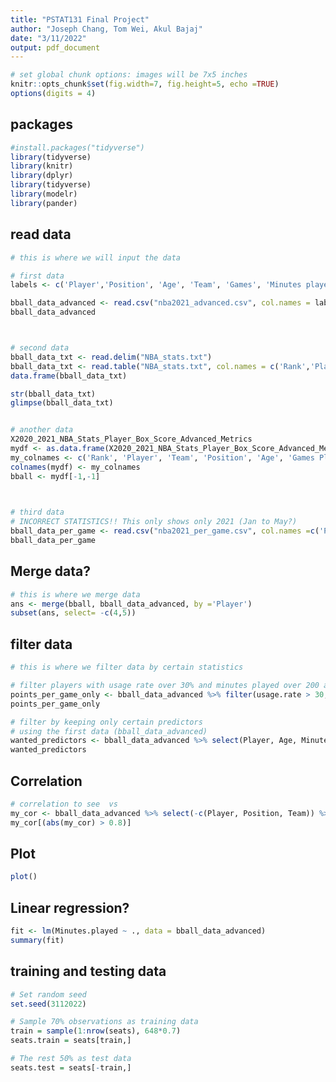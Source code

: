 ```yaml
---
title: "PSTAT131 Final Project"
author: "Joseph Chang, Tom Wei, Akul Bajaj"
date: "3/11/2022"
output: pdf_document
---
```


```r
# set global chunk options: images will be 7x5 inches
knitr::opts_chunk$set(fig.width=7, fig.height=5, echo =TRUE)
options(digits = 4)
```

## packages

```r
#install.packages("tidyverse")
library(tidyverse)
library(knitr)
library(dplyr)
library(tidyverse)
library(modelr)
library(pander)
```

## read data
```r
# this is where we will input the data 

# first data 
labels <- c('Player','Position', 'Age', 'Team', 'Games', 'Minutes played', 'Player Efficiency Rating', 'true shooting percentage', '3-point attempt rate', 'free-throw attempt rate', 'offensive rebound percentage', 'defensive rebound percentage', 'total rebound percentage', 'assist percentage', 'steal percentage', 'block percentage', 'turnover percentage', 'usage rate', 'offensive win shares', 'defensive win shares', 'win shares','win shares per 48 minutes', 'Offensive Box Plus/Minus', 'Defensive Box Plus/Minus','Box Plus/Minus','Value Over Replacement')

bball_data_advanced <- read.csv("nba2021_advanced.csv", col.names = labels, na= "XXX")
bball_data_advanced



# second data
bball_data_txt <- read.delim("NBA_stats.txt")
bball_data_txt <- read.table("NBA_stats.txt", col.names = c('Rank','Player','Position','Age','Team', 'Games','Games Started', 'Minutes Played', 'field goals', 'field goal attempted', 'field goal percentage', '3-point field goals', '3-point field goals attempted', '3-point percentage', '2-field goals', '2-point field goals attempted', '2-point percentage', 'effective field goal percentage', 'free throws', 'free throws attempted', 'free throw percentage', 'offensive rebounds', 'defensive rebounds','total rebounds', 'assists', 'steals','blocks','turnovers','fouls','Points per game'), na = "XXX")
data.frame(bball_data_txt)

str(bball_data_txt)
glimpse(bball_data_txt)


# another data
X2020_2021_NBA_Stats_Player_Box_Score_Advanced_Metrics
mydf <- as.data.frame(X2020_2021_NBA_Stats_Player_Box_Score_Advanced_Metrics)
my_colnames <- c('Rank', 'Player', 'Team', 'Position', 'Age', 'Games Played', 'MPG', 'Minutes%', 'Usage Rate' , 'Turnover rate', 'free throws attempted', 'free throw percentage', '2-point field goals attempted', '2-point percentage', '3-point field goals attempted', 'three-point percentage', 'effective shooting percentage' , 'True shooting percentage', 'PPG', 'RPG', 'Total rebound percentage', 'APG', 'Assist percentage', 'SPG' ,'BPG', 'TPG', 'Versatility Index', 'Offensive Rating' , 'Defensive rating')
colnames(mydf) <- my_colnames
bball <- mydf[-1,-1]
  


# third data
# INCORRECT STATISTICS!! This only shows only 2021 (Jan to May?)
bball_data_per_game <- read.csv("nba2021_per_game.csv", col.names =c('Player','Position', 'Age', 'Team', 'Games', 'Games Started', 'Minutes played', 'field goals', 'field goal attempted', 'field goal percentage', '3-point field goals', '3-point field goals attempted', 'three-point percentage', '2-field goals', '2-point field goals attempted', '2-point percentage', 'effective field goal percentage', 'free throws', 'free throws attempted', 'free throw percentage', 'offensive rebounds', 'defensive rebounds','total rebounds', 'assists', 'steals','blocks','turnovers' , 'fouls','points per game'), na= "XXX")
bball_data_per_game

```

## Merge data?
```r
# this is where we merge data
ans <- merge(bball, bball_data_advanced, by ='Player')
subset(ans, select= -c(4,5))

```

## filter data
```r
# this is where we filter data by certain statistics

# filter players with usage rate over 30% and minutes played over 200 along with other of their main statistics
points_per_game_only <- bball_data_advanced %>% filter(usage.rate > 30, Minutes.played > 200) %>% select(Player, Age, Minutes.played:true.shooting.percentage, usage.rate, win.shares:Value.Over.Replacement)
points_per_game_only

# filter by keeping only certain predictors
# using the first data (bball_data_advanced)
wanted_predictors <- bball_data_advanced %>% select(Player, Age, Minutes.played:true.shooting.percentage, usage.rate, win.shares:Value.Over.Replacement)
wanted_predictors
```

## Correlation
```r
# correlation to see  vs 
my_cor <- bball_data_advanced %>% select(-c(Player, Position, Team)) %>% cor() %>% round(5) 
my_cor[(abs(my_cor) > 0.8)] 
```
## Plot
```r
plot()
```


## Linear regression?
```r
fit <- lm(Minutes.played ~ ., data = bball_data_advanced)
summary(fit)
```


## training and testing data
```r
# Set random seed
set.seed(3112022)

# Sample 70% observations as training data
train = sample(1:nrow(seats), 648*0.7)
seats.train = seats[train,]

# The rest 50% as test data
seats.test = seats[-train,]
```









